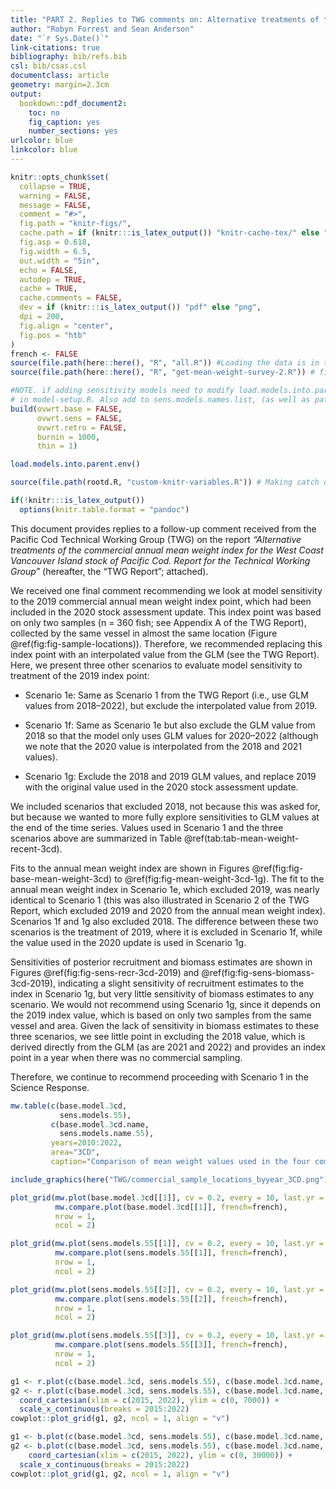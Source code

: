```yaml
---
title: "PART 2. Replies to TWG comments on: Alternative treatments of the commercial annual mean weight index for the West Coast Vancouver Island stock of Pacific Cod. Report for the Technical Working Group."
author: "Robyn Forrest and Sean Anderson"
date: "`r Sys.Date()`"
link-citations: true
bibliography: bib/refs.bib
csl: bib/csas.csl
documentclass: article
geometry: margin=2.3cm
output:
  bookdown::pdf_document2:
    toc: no
    fig_caption: yes
    number_sections: yes
urlcolor: blue
linkcolor: blue
---
```


```r
knitr::opts_chunk$set(
  collapse = TRUE,
  warning = FALSE,
  message = FALSE,
  comment = "#>",
  fig.path = "knitr-figs/",
  cache.path = if (knitr:::is_latex_output()) "knitr-cache-tex/" else "knitr-cache-docx/",
  fig.asp = 0.618,
  fig.width = 6.5,
  out.width = "5in",
  echo = FALSE,
  autodep = TRUE,
  cache = TRUE,
  cache.comments = FALSE,
  dev = if (knitr:::is_latex_output()) "pdf" else "png",
  dpi = 200,
  fig.align = "center",
  fig.pos = "htb"
)
french <- FALSE
source(file.path(here::here(), "R", "all.R")) #Loading the data is in this file (or pulling it from GFBio if it doesn't exist yet)
source(file.path(here::here(), "R", "get-mean-weight-survey-2.R")) # file with analyses just for this report. Some of it will move into "get-mean-weight-survey-2.R in the SR"

```

```r
#NOTE. if adding sensitivity models need to modify load.models.into.parent.env()
# in model-setup.R. Also add to sens.models.names.list, (as well as path names to sensitivity folders)
build(ovwrt.base = FALSE,
      ovwrt.sens = FALSE,
      ovwrt.retro = FALSE,
      burnin = 1000,
      thin = 1)

load.models.into.parent.env()

source(file.path(rootd.R, "custom-knitr-variables.R")) # Making catch data objects is in this file
```

```r
if(!knitr:::is_latex_output())
  options(knitr.table.format = "pandoc")
```

This document provides replies to a follow-up comment received from the Pacific Cod Technical Working Group (TWG) on the report *"Alternative treatments of the commercial annual mean weight index for the West Coast Vancouver Island stock of Pacific Cod. Report for the Technical Working Group"* (hereafter, the "TWG Report"; attached).

We received one final comment recommending we look at model sensitivity to the 2019 commercial annual mean weight index point, which had been included in the 2020 stock assessment update.
This index point was based on only two samples (n = 360 fish; see Appendix A of the TWG Report), collected by the same vessel in almost the same location (Figure \@ref(fig:fig-sample-locations)).
Therefore, we recommended replacing this index point with an interpolated value from the GLM (see the TWG Report).
Here, we present three other scenarios to evaluate model sensitivity to treatment of the 2019 index point:

* Scenario 1e: Same as Scenario 1 from the TWG Report (i.e., use GLM values from 2018--2022), but exclude the interpolated value from 2019.

* Scenario 1f: Same as Scenario 1e but also exclude the GLM value from 2018 so that the model only uses GLM values for 2020--2022 (although we note that the 2020 value is interpolated from the 2018 and 2021 values). 

* Scenario 1g: Exclude the 2018 and 2019 GLM values, and replace 2019 with the original value used in the 2020 stock assessment update.

We included scenarios that excluded 2018, not because this was asked for, but because we wanted to more fully explore sensitivities to GLM values at the end of the time series.
Values used in Scenario 1 and the three scenarios above are summarized in Table \@ref(tab:tab-mean-weight-recent-3cd).

Fits to the annual mean weight index are shown in Figures \@ref(fig:fig-base-mean-weight-3cd) to \@ref(fig:fig-mean-weight-3cd-1g).
The fit to the annual mean weight index in Scenario 1e, which excluded 2019, was nearly identical to Scenario 1 (this was also illustrated in Scenario 2 of the TWG Report, which excluded 2019 and 2020 from the annual mean weight index).
Scenarios 1f and 1g also excluded 2018.
The difference between these two scenarios is the treatment of 2019, where it is excluded in Scenario 1f, while the value used in the 2020 update is used in Scenario 1g.

Sensitivities of posterior recruitment and biomass estimates are shown in Figures \@ref(fig:fig-sens-recr-3cd-2019) and \@ref(fig:fig-sens-biomass-3cd-2019), indicating a slight sensitivity of recruitment estimates to the index in Scenario 1g, but very little sensitivity of biomass estimates to any scenario.
We would not recommend using Scenario 1g, since it depends on the 2019 index value, which is based on only two samples from the same vessel and area.
Given the lack of sensitivity in biomass estimates to these three scenarios, we see little point in excluding the 2018 value, which is derived directly from the GLM (as are 2021 and 2022) and provides an index point in a year when there was no commercial sampling.

Therefore, we continue to recommend proceeding with Scenario 1 in the Science Response.

\clearpage

```r
mw.table(c(base.model.3cd,
           sens.models.55),
         c(base.model.3cd.name,
           sens.models.name.55),
         years=2010:2022,
         area="3CD",
         caption="Comparison of mean weight values used in the four commercial mean weight scenarios (see text). Note that the 2019 value in Scenario 1g is the same value used in the 2020 stock assessment update.")

```


```r
include_graphics(here("TWG/commercial_sample_locations_byyear_3CD.png"))
```

```r
plot_grid(mw.plot(base.model.3cd[[1]], cv = 0.2, every = 10, last.yr = 2022, french=french),
          mw.compare.plot(base.model.3cd[[1]], french=french),
          nrow = 1,
          ncol = 2)
```

```r
plot_grid(mw.plot(sens.models.55[[1]], cv = 0.2, every = 10, last.yr = 2022, french=french),
          mw.compare.plot(sens.models.55[[1]], french=french),
          nrow = 1,
          ncol = 2)
```

```r
plot_grid(mw.plot(sens.models.55[[2]], cv = 0.2, every = 10, last.yr = 2022, french=french),
          mw.compare.plot(sens.models.55[[2]], french=french),
          nrow = 1,
          ncol = 2)
```

```r
plot_grid(mw.plot(sens.models.55[[3]], cv = 0.2, every = 10, last.yr = 2022, french=french),
          mw.compare.plot(sens.models.55[[3]], french=french),
          nrow = 1,
          ncol = 2)
```

```r
g1 <- r.plot(c(base.model.3cd, sens.models.55), c(base.model.3cd.name, sens.models.name.22))
g2 <- r.plot(c(base.model.3cd, sens.models.55), c(base.model.3cd.name, sens.models.name.55)) +
  coord_cartesian(xlim = c(2015, 2022), ylim = c(0, 7000)) +
  scale_x_continuous(breaks = 2015:2022)
cowplot::plot_grid(g1, g2, ncol = 1, align = "v")
```

```r
g1 <- b.plot(c(base.model.3cd, sens.models.55), c(base.model.3cd.name, sens.models.name.55))
g2 <- b.plot(c(base.model.3cd, sens.models.55), c(base.model.3cd.name, sens.models.name.55)) +
    coord_cartesian(xlim = c(2015, 2022), ylim = c(0, 30000)) +
  scale_x_continuous(breaks = 2015:2022)
cowplot::plot_grid(g1, g2, ncol = 1, align = "v")
```

\clearpage

